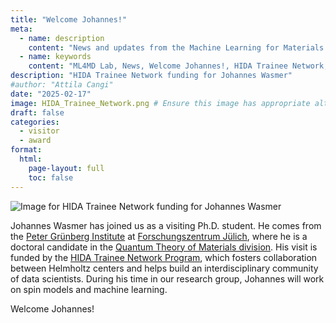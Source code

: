 ```yaml
---
title: "Welcome Johannes!"
meta:
  - name: description
    content: "News and updates from the Machine Learning for Materials Design (ML4MD) Lab: Welcome Johannes!"
  - name: keywords
    content: "ML4MD Lab, News, Welcome Johannes!, HIDA Trainee Network, Johannes Wasmer"
description: "HIDA Trainee Network funding for Johannes Wasmer"
#author: "Attila Cangi"
date: "2025-02-17"
image: HIDA_Trainee_Network.png # Ensure this image has appropriate alt text if used directly in content
draft: false
categories:
  - visitor
  - award
format:
  html:
    page-layout: full
    toc: false
---
```

![](Johannes_Wasmer.webp){.news-thumbnail alt="Image for HIDA Trainee Network funding for Johannes Wasmer"}

Johannes Wasmer has joined us as a visiting Ph.D. student. He comes from the [Peter Grünberg Institute](https://www.fz-juelich.de/de/pgi){target="_blank"} at [Forschungszentrum Jülich](https://www.fz-juelich.de/en){target="_blank"}, where he is a doctoral candidate in the [Quantum Theory of Materials division](https://www.fz-juelich.de/en/pgi/pgi-1){target="_blank"}. His visit is funded by the [HIDA Trainee Network Program](https://www.helmholtz-hida.de/en/new-horizons/trainee-network/){target="_blank"}, which fosters collaboration between Helmholtz centers and helps build an interdisciplinary community of data scientists. During his time in our research group, Johannes will work on spin models and machine learning.

Welcome Johannes!
